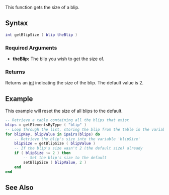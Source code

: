 {{Server client function}}

This function gets the size of a blip.

==Syntax== 
<syntaxhighlight lang="lua">int getBlipSize ( blip theBlip )</syntaxhighlight> 
{{OOP||[[/blip.md|blip]]:getSize|size|setBlipSize}}

===Required Arguments=== 
*'''theBlip:''' The blip you wish to get the size of.

===Returns===
Returns an [[/int.md|int]] indicating the size of the blip. The default value is 2.

==Example== 
This example will reset the size of all blips to the default.
<syntaxhighlight lang="lua">
-- Retrieve a table containing all the blips that exist
blips = getElementsByType ( "blip" )
-- Loop through the list, storing the blip from the table in the variable blipValue
for blipKey, blipValue in ipairs(blips) do
	-- Retrieve the blip's size into the variable 'blipSize'
	blipSize = getBlipSize ( blipValue )
	-- If the blip's size wasn't 2 (the default size) already
	if ( blipSize ~= 2 ) then
		-- Set the blip's size to the default
		setBlipSize ( blipValue, 2 )
	end
end
</syntaxhighlight>

==See Also==
{{Blip_functions}}
